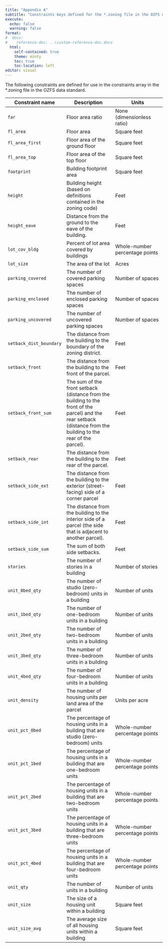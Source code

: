 ```yaml
---
title: "Appendix A"
subtitle: "Constraints keys defined for the *.zoning file in the OZFS data standard"
execute: 
  echo: false
  warning: false
format:
#  docx:
#    reference-doc: ..\custom-reference-doc.docx
  html:
    self-contained: true
    theme: minty
    toc: true
    toc-location: left
editor: visual
---
```


The following constraints are defined for use in the constraints array in the \*.zoning file in the OZFS data standard.

| **Constraint name** | **Description** | **Units** |
|----|----|----|
| `far` | Floor area ratio | None (dimensionless ratio) |
| `fl_area` | Floor area | Square feet |
| `fl_area_first` | Floor area of the ground floor | Square feet |
| `fl_area_top` | Floor area of the top floor | Square feet |
| `footprint` | Building footprint area | Square feet |
| `height` | Building height (based on definitions contained in the zoning code) | Feet |
| `height_eave` | Distance from the ground to the eave of the building. | Feet |
| `lot_cov_bldg` | Percent of lot area covered by buildings | Whole-number percentage points |
| `lot_size` | The area of the lot | Acres |
| `parking_covered` | The number of covered parking spaces | Number of spaces |
| `parking_enclosed` | The number of enclosed parking spaces | Number of spaces |
| `parking_uncovered` | The number of uncovered parking spaces | Number of spaces |
| `setback_dist_boundary` | The distance from the building to the boundary of the zoning district. | Feet |
| `setback_front` | The distance from the building to the front of the parcel. | Feet |
| `setback_front_sum` | The sum of the front setback (distance from the building to the front of the parcel) and the rear setback (distance from the building to the rear of the parcel). | Feet |
| `setback_rear` | The distance from the building to the rear of the parcel. | Feet |
| `setback_side_ext` | The distance from the building to the exterior (street-facing) side of a corner parcel | Feet |
| `setback_side_int` | The distance from the building to the interior side of a parcel (the side that is adjacent to another parcel). | Feet |
| `setback_side_sum` | The sum of both side setbacks. | Feet |
| `stories` | The number of stories in a building | Number of stories |
| `unit_0bed_qty` | The number of studio (zero-bedroom) units in a building | Number of units |
| `unit_1bed_qty` | The number of one-bedroom units in a building | Number of units |
| `unit_2bed_qty` | The number of two-bedroom units in a building | Number of units |
| `unit_3bed_qty` | The number of three-bedroom units in a building | Number of units |
| `unit_4bed_qty` | The number of four-bedroom units in a building | Number of units |
| `unit_density` | The number of housing units per land area of the parcel | Units per acre |
| `unit_pct_0bed` | The percentage of housing units in a building that are studio (zero-bedroom) units | Whole-number percentage points |
| `unit_pct_1bed` | The percentage of housing units in a building that are one-bedroom units | Whole-number percentage points |
| `unit_pct_2bed` | The percentage of housing units in a building that are two-bedroom units | Whole-number percentage points |
| `unit_pct_3bed` | The percentage of housing units in a building that are three-bedroom units | Whole-number percentage points |
| `unit_pct_4bed` | The percentage of housing units in a building that are four-bedroom units | Whole-number percentage points |
| `unit_qty` | The number of units in a building | Number of units |
| `unit_size` | The size of a housing unit within a building | Square feet |
| `unit_size_avg` | The average size of all housing units within a building | Square feet |
